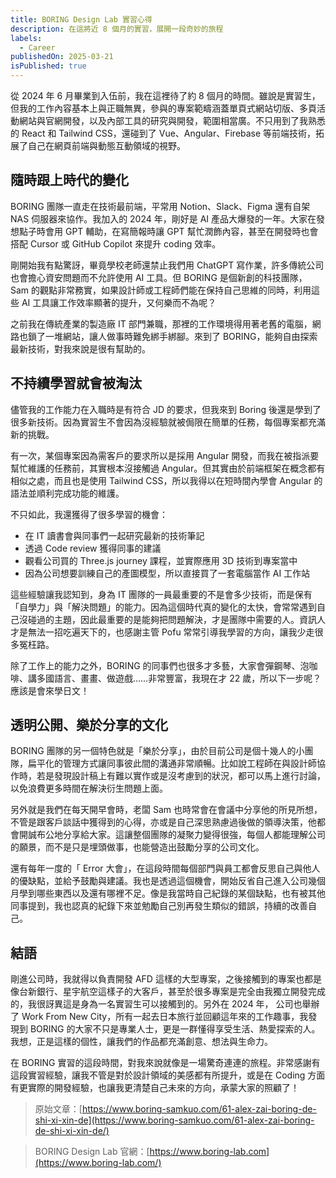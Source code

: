 ```yaml
---
title: BORING Design Lab 實習心得
description: 在這將近 8 個月的實習，展開一段奇妙的旅程
labels:
  - Career
publishedOn: 2025-03-21
isPublished: true
---
```


從 2024 年 6 月畢業到入伍前，我在這裡待了約 8 個月的時間。雖說是實習生，但我的工作內容基本上與正職無異，參與的專案範疇涵蓋單頁式網站切版、多頁活動網站與官網開發，以及內部工具的研究與開發，範圍相當廣。不只用到了我熟悉的 React 和 Tailwind CSS，還碰到了 Vue、Angular、Firebase 等前端技術，拓展了自己在網頁前端與動態互動領域的視野。

## 隨時跟上時代的變化

BORING 團隊一直走在技術最前端，平常用 Notion、Slack、Figma 還有自架 NAS 伺服器來協作。我加入的 2024 年，剛好是 AI 產品大爆發的一年。大家在發想點子時會用 GPT 輔助，在寫簡報時讓 GPT 幫忙潤飾內容，甚至在開發時也會搭配 Cursor 或 GitHub Copilot 來提升 coding 效率。

剛開始我有點驚訝，畢竟學校老師還禁止我們用 ChatGPT 寫作業，許多傳統公司也會擔心資安問題而不允許使用 AI 工具。但 BORING 是個新創的科技團隊， Sam 的觀點非常務實，如果設計師或工程師們能在保持自己思維的同時，利用這些 AI 工具讓工作效率顯著的提升，又何樂而不為呢？

之前我在傳統產業的製造廠 IT 部門兼職，那裡的工作環境得用著老舊的電腦，網路也鎖了一堆網站，讓人做事時難免綁手綁腳。來到了 BORING，能夠自由探索最新技術，對我來說是很有幫助的。

## 不持續學習就會被淘汰

儘管我的工作能力在入職時是有符合 JD 的要求，但我來到 Boring 後還是學到了很多新技術。因為實習生不會因為沒經驗就被侷限在簡單的任務，每個專案都充滿新的挑戰。

有一次，某個專案因為需客戶的要求所以是採用 Angular 開發，而我在被指派要幫忙維護的任務前，其實根本沒接觸過 Angular。但其實由於前端框架在概念都有相似之處，而且也是使用 Tailwind CSS，所以我得以在短時間內學會 Angular 的語法並順利完成功能的維護。

不只如此，我還獲得了很多學習的機會：

- 在 IT 讀書會與同事們一起研究最新的技術筆記
- 透過 Code review 獲得同事的建議
- 觀看公司買的 Three.js journey 課程，並實際應用 3D 技術到專案當中
- 因為公司想要訓練自己的產圖模型，所以直接買了一套電腦當作 AI 工作站

這些經驗讓我認知到，身為 IT 團隊的一員最重要的不是會多少技術，而是保有「自學力」與「解決問題」的能力。因為這個時代真的變化的太快，會常常遇到自己沒碰過的主題，因此最重要的是能夠把問題解決，才是團隊中需要的人。資訊人才是無法一招吃遍天下的，也感謝主管 Pofu 常常引導我學習的方向，讓我少走很多冤枉路。

除了工作上的能力之外，BORING 的同事們也很多才多藝，大家會彈鋼琴、泡咖啡、講多國語言、畫畫、做遊戲……非常豐富，我現在才 22 歲，所以下一步呢？應該是會來學日文！

## 透明公開、樂於分享的文化

BORING 團隊的另一個特色就是「樂於分享」，由於目前公司是個十幾人的小團隊，扁平化的管理方式讓同事彼此間的溝通非常順暢。比如說工程師在與設計師協作時，若是發現設計稿上有難以實作或是沒考慮到的狀況，都可以馬上進行討論，以免浪費更多時間在解決衍生問題上面。

另外就是我們在每天開早會時，老闆 Sam 也時常會在會議中分享他的所見所想，不管是跟客戶談話中獲得到的心得，亦或是自己深思熟慮過後做的領導決策，他都會開誠布公地分享給大家。這讓整個團隊的凝聚力變得很強，每個人都能理解公司的願景，而不是只是埋頭做事，也能營造出鼓勵分享的公司文化。

還有每年一度的「 Error 大會」，在這段時間每個部門與員工都會反思自己與他人的優缺點，並給予鼓勵與建議。我也是透過這個機會，開始反省自己進入公司幾個月學到哪些東西以及還有哪裡不足。像是我當時自己紀錄的某個缺點，也有被其他同事提到，我也認真的紀錄下來並勉勵自己別再發生類似的錯誤，持續的改善自己。

## 結語

剛進公司時，我就得以負責開發 AFD 這樣的大型專案，之後接觸到的專案也都是像台新銀行、星宇航空這樣子的大客戶，甚至於很多專案是完全由我獨立開發完成的，我很訝異這是身為一名實習生可以接觸到的。另外在 2024 年， 公司也舉辦了 Work From New City，所有一起去日本旅行並回顧這年來的工作趣事，我發現到 BORING 的大家不只是專業人士，更是一群懂得享受生活、熱愛探索的人。 我想，正是這樣的個性，讓我們的作品都充滿創意、想法與生命力。

在 BORING 實習的這段時間，對我來說就像是一場驚奇連連的旅程。非常感謝有這段實習經驗，讓我不管是對於設計領域的美感都有所提升，或是在 Coding 方面有更實際的開發經驗，也讓我更清楚自己未來的方向，承蒙大家的照顧了！

> 原始文章：[https://www.boring-samkuo.com/61-alex-zai-boring-de-shi-xi-xin-de](https://www.boring-samkuo.com/61-alex-zai-boring-de-shi-xi-xin-de/)

> BORING Design Lab 官網：[https://www.boring-lab.com](https://www.boring-lab.com/)